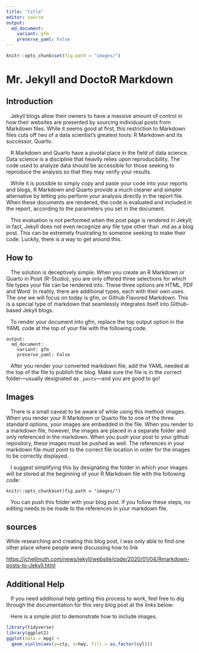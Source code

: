 ```yaml
---
title: "title"
editor: source
output:
  md_document:
    variant: gfm
    preserve_yaml: False
---
```


```r
knitr::opts_chunk$set(fig.path = "images/")
```


# Mr. Jekyll and DoctoR Markdown

## Introduction

   Jekyll blogs allow their owners to have a massive amount of control in how their websites are presented by sourcing individual posts from Markdown files. While it seems good at first, this restriction to Markdown files cuts off two of a data scientist's greatest tools: R Markdown and its successor, Quarto.

   R Markdown and Quarto have a pivotal place in the field of data science. Data science is a discipline that heavily relies upon reproducibility. The code used to analyze data should be accessible for those seeking to reproduce the analysis so that they may verify your results.

   While it is possible to simply copy and paste your code into your reports and blogs, R Markdown and Quarto provide a much cleaner and simpler alternative by letting you perform your analysis directly in the report file. When these documents are rendered, the code is evaluated and included in the report, according to the parameters you set in the document.

   This evaluation is not performed when the post page is rendered in Jekyll; in fact, Jekyll does not even recognize any file type other than .md as a blog post. This can be extremely frustrating to someone seeking to make their code. Luckily, there is a way to get around this.

## How to

   The solution is deceptively simple. When you create an R Markdown or Quarto in Posit (R-Studio), you are only offered three selections for which file types your file can be rendered into. These three options are HTML, PDF and Word. In reality, there are additional types, each with their own uses. The one we will focus on today is gfm, or Github Flavored Markdown. This is a special type of markdown that seamlessly integrates itself into Github-based Jekyll blogs.

   To render your document into gfm, replace the top output option in the YAML code at the top of your file with the following code.

    output:
      md_document:
        variant: gfm
        preserve_yaml: False

   After you render your converted markdown file, add the YAML needed at the top of the file to publish the blog. Make sure the file is in the correct folder---usually designated as `_posts`---and you are good to go!

## Images

   There is a small caveat to be aware of while using this method: images. When you render your R Markdown or Quarto file to one of the three standard options, your images are embedded in the file. When you render to a markdown file, however, the images are placed in a separate folder and only referenced in the markdown. When you push your post to your github repository, these images must be pushed as well. The references in your markdown file must point to the correct file location in order for the images to be correctly displayed.

   I suggest simplifying this by designating the folder in which your images will be stored at the beginning of your R Markdown file with the following code:

```{}
knitr::opts_chunk$set(fig.path = "images/")
```
   You can push this folder with your blog post. If you follow these steps, no editing needs to be made to the references in your markdown file. 

## sources

While researching and creating this blog post, I was only able to find one other place where people were discussing how to link

<https://jchellmuth.com/news/jekyll/website/code/2020/01/04/Rmarkdown-posts-to-Jekyll.html>

## Additional Help

   If you need additional help getting this process to work, feel free to dig through the documentation for this very blog post at the links below:


   Here is a simple plot to demonstrate how to include images.

```r
library(tidyverse)
library(ggplot2)
ggplot(data = mpg) +
  geom_violin(aes(y=cty, x=hwy, fill = as.factor(cyl)))
```

